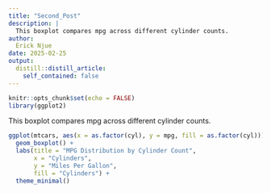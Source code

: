 ```yaml
---
title: "Second_Post"
description: |
  This boxplot compares mpg across different cylinder counts.
author:
  Erick Njue
date: 2025-02-25
output:
  distill::distill_article:
    self_contained: false
---
```



```r
knitr::opts_chunk$set(echo = FALSE)
library(ggplot2)
```
This boxplot compares mpg across different cylinder counts.

```r
ggplot(mtcars, aes(x = as.factor(cyl), y = mpg, fill = as.factor(cyl))) +
  geom_boxplot() +
  labs(title = "MPG Distribution by Cylinder Count",
       x = "Cylinders",
       y = "Miles Per Gallon",
       fill = "Cylinders") +
  theme_minimal()

```



